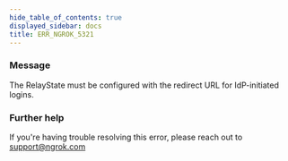 ```yaml
---
hide_table_of_contents: true
displayed_sidebar: docs
title: ERR_NGROK_5321
---
```


### Message

The RelayState must be configured with the redirect URL for IdP-initiated logins.

<ErrorDetails />

### Further help

If you're having trouble resolving this error, please reach out to [support@ngrok.com](mailto:support@ngrok.com?subject=Help%20with%20ERR_NGROK_5321)
